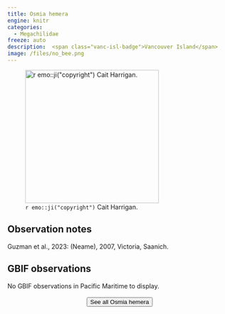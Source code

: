 ```yaml
---
title: Osmia hemera
engine: knitr
categories:
  - Megachilidae
freeze: auto
description:  <span class="vanc-isl-badge">Vancouver Island</span>
image: /files/no_bee.png
---
```

![`r emo::ji("copyright")` Cait Harrigan.](/files/no_bee.png){height=300}

## Observation notes  
Guzman et al., 2023: (Neame), 2007, <span class="hl-place-name">Victoria</span>, <span class="hl-place-name">Saanich</span>.

## GBIF observations  
No GBIF observations in Pacific Maritime to display.
<br><br>
<center>


<a href="NA"><button type="button" class="btn btn-secondary">See all Osmia hemera <i class="fa-solid fa-arrow-up-right-from-square"></i> </button></a>
</center>
